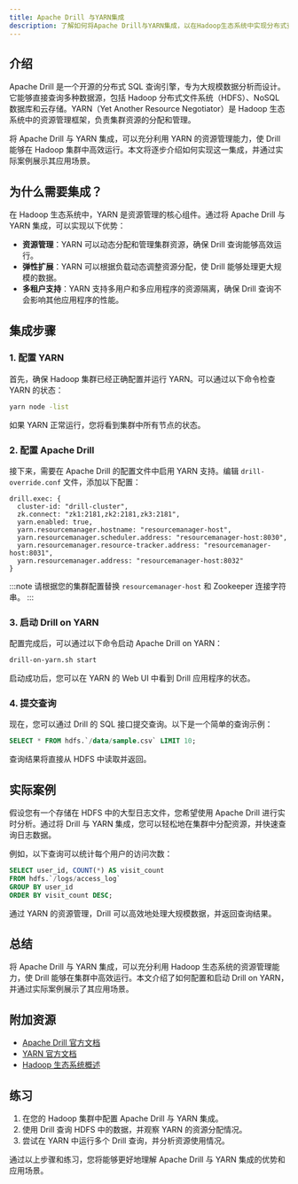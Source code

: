 ```yaml
---
title: Apache Drill 与YARN集成
description: 了解如何将Apache Drill与YARN集成，以在Hadoop生态系统中实现分布式查询处理。
---
```


## 介绍

Apache Drill 是一个开源的分布式 SQL 查询引擎，专为大规模数据分析而设计。它能够直接查询多种数据源，包括 Hadoop 分布式文件系统（HDFS）、NoSQL 数据库和云存储。YARN（Yet Another Resource Negotiator）是 Hadoop 生态系统中的资源管理框架，负责集群资源的分配和管理。

将 Apache Drill 与 YARN 集成，可以充分利用 YARN 的资源管理能力，使 Drill 能够在 Hadoop 集群中高效运行。本文将逐步介绍如何实现这一集成，并通过实际案例展示其应用场景。

## 为什么需要集成？

在 Hadoop 生态系统中，YARN 是资源管理的核心组件。通过将 Apache Drill 与 YARN 集成，可以实现以下优势：

- **资源管理**：YARN 可以动态分配和管理集群资源，确保 Drill 查询能够高效运行。
- **弹性扩展**：YARN 可以根据负载动态调整资源分配，使 Drill 能够处理更大规模的数据。
- **多租户支持**：YARN 支持多用户和多应用程序的资源隔离，确保 Drill 查询不会影响其他应用程序的性能。

## 集成步骤

### 1. 配置 YARN

首先，确保 Hadoop 集群已经正确配置并运行 YARN。可以通过以下命令检查 YARN 的状态：

```bash
yarn node -list
```

如果 YARN 正常运行，您将看到集群中所有节点的状态。

### 2. 配置 Apache Drill

接下来，需要在 Apache Drill 的配置文件中启用 YARN 支持。编辑 `drill-override.conf` 文件，添加以下配置：

```plaintext
drill.exec: {
  cluster-id: "drill-cluster",
  zk.connect: "zk1:2181,zk2:2181,zk3:2181",
  yarn.enabled: true,
  yarn.resourcemanager.hostname: "resourcemanager-host",
  yarn.resourcemanager.scheduler.address: "resourcemanager-host:8030",
  yarn.resourcemanager.resource-tracker.address: "resourcemanager-host:8031",
  yarn.resourcemanager.address: "resourcemanager-host:8032"
}
```

:::note
请根据您的集群配置替换 `resourcemanager-host` 和 Zookeeper 连接字符串。
:::

### 3. 启动 Drill on YARN

配置完成后，可以通过以下命令启动 Apache Drill on YARN：

```bash
drill-on-yarn.sh start
```

启动成功后，您可以在 YARN 的 Web UI 中看到 Drill 应用程序的状态。

### 4. 提交查询

现在，您可以通过 Drill 的 SQL 接口提交查询。以下是一个简单的查询示例：

```sql
SELECT * FROM hdfs.`/data/sample.csv` LIMIT 10;
```

查询结果将直接从 HDFS 中读取并返回。

## 实际案例

假设您有一个存储在 HDFS 中的大型日志文件，您希望使用 Apache Drill 进行实时分析。通过将 Drill 与 YARN 集成，您可以轻松地在集群中分配资源，并快速查询日志数据。

例如，以下查询可以统计每个用户的访问次数：

```sql
SELECT user_id, COUNT(*) AS visit_count
FROM hdfs.`/logs/access_log`
GROUP BY user_id
ORDER BY visit_count DESC;
```

通过 YARN 的资源管理，Drill 可以高效地处理大规模数据，并返回查询结果。

## 总结

将 Apache Drill 与 YARN 集成，可以充分利用 Hadoop 生态系统的资源管理能力，使 Drill 能够在集群中高效运行。本文介绍了如何配置和启动 Drill on YARN，并通过实际案例展示了其应用场景。

## 附加资源

- [Apache Drill 官方文档](https://drill.apache.org/docs/)
- [YARN 官方文档](https://hadoop.apache.org/docs/current/hadoop-yarn/hadoop-yarn-site/YARN.html)
- [Hadoop 生态系统概述](https://hadoop.apache.org/docs/current/)

## 练习

1. 在您的 Hadoop 集群中配置 Apache Drill 与 YARN 集成。
2. 使用 Drill 查询 HDFS 中的数据，并观察 YARN 的资源分配情况。
3. 尝试在 YARN 中运行多个 Drill 查询，并分析资源使用情况。

通过以上步骤和练习，您将能够更好地理解 Apache Drill 与 YARN 集成的优势和应用场景。